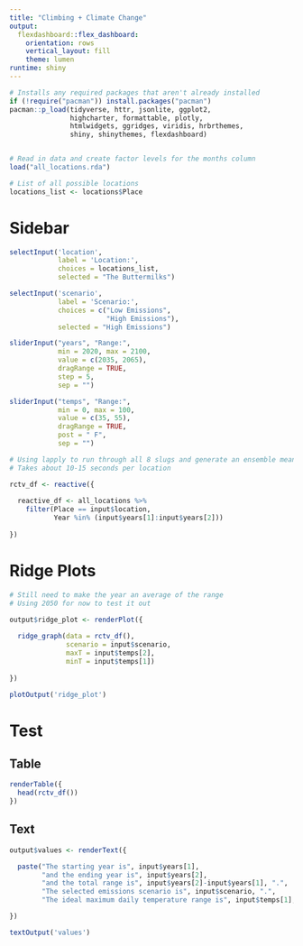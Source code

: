 ```yaml
---
title: "Climbing + Climate Change"
output: 
  flexdashboard::flex_dashboard:
    orientation: rows
    vertical_layout: fill
    theme: lumen
runtime: shiny
---
```


```r

# Installs any required packages that aren't already installed
if (!require("pacman")) install.packages("pacman")
pacman::p_load(tidyverse, httr, jsonlite, ggplot2, 
               highcharter, formattable, plotly, 
               htmlwidgets, ggridges, viridis, hrbrthemes,
               shiny, shinythemes, flexdashboard)


# Read in data and create factor levels for the months column
load("all_locations.rda")

# List of all possible locations
locations_list <- locations$Place

```

# Sidebar {.sidebar}

```r

selectInput('location',
            label = 'Location:',
            choices = locations_list,
            selected = "The Buttermilks")

selectInput('scenario',
            label = 'Scenario:',
            choices = c("Low Emissions",
                        "High Emissions"),
            selected = "High Emissions")

sliderInput("years", "Range:",
            min = 2020, max = 2100,
            value = c(2035, 2065),
            dragRange = TRUE,
            step = 5,
            sep = "")

sliderInput("temps", "Range:",
            min = 0, max = 100,
            value = c(35, 55),
            dragRange = TRUE,
            post = " F",
            sep = "")

```

```r

# Using lapply to run through all 8 slugs and generate an ensemble mean for all priority models
# Takes about 10-15 seconds per location

rctv_df <- reactive({
  
  reactive_df <- all_locations %>%
    filter(Place == input$location,
           Year %in% (input$years[1]:input$years[2]))
  
})

```



# Ridge Plots

```r

# Still need to make the year an average of the range
# Using 2050 for now to test it out

output$ridge_plot <- renderPlot({
  
  ridge_graph(data = rctv_df(),
              scenario = input$scenario,
              maxT = input$temps[2],
              minT = input$temps[1])
  
})

plotOutput('ridge_plot')

```


# Test 

## Table 

```r

renderTable({
  head(rctv_df())
})

```

## Text

```r

output$values <- renderText({

  paste("The starting year is", input$years[1],
        "and the ending year is", input$years[2],
        "and the total range is", input$years[2]-input$years[1], ".",
        "The selected emissions scenario is", input$scenario, ".",
        "The ideal maximum daily temperature range is", input$temps[1], "to", input$temps[2], ".")

})

textOutput('values')

```
